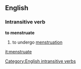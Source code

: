 ==English==
===Intransitive verb===
'''to menstruate'''
#to undergo [[menstruation]]
[[Category:English intransitive verbs]]

[[it:menstruate]]